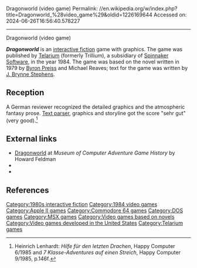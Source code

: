 Dragonworld (video game)
Permalink: //en.wikipedia.org/w/index.php?title=Dragonworld_%28video_game%29&oldid=1226169644
Accessed on: 2024-06-26T16:56:40.578227



------
Dragonworld (video game)
{{Expand German|topic=cult|Dragonworld (Computerspiel)|date=October 2011}}
{{Short description|1984 adventure video game}}
{{Infobox video game
| title = Dragonworld
| image = Dragonworld cover.jpg
| caption = 
| writer = [[J. Brynne Stephens]] <br><small> based on the novel by<br> [[Byron Preiss]] and Michael Reaves</small>
| publisher = [[Telarium]]
| composer = 
| release = 1984
| genre = [[Interactive fiction]]
| modes = 
| platforms = [[Apple II series|Apple II]], [[Commodore 64]], [[DOS]], [[MSX]]
}}

'''''Dragonworld''''' is an [[interactive fiction]] game with graphics. The game was published by [[Telarium]] (formerly Trillium), a subsidiary of [[Spinnaker Software]], in the year 1984. The game was based on the novel written in 1979 by [[Byron Preiss]] and Michael Reaves; text for the game was written by [[J. Brynne Stephens]].

== Reception ==
A German reviewer recognized the detailed graphics and the atmospheric fantasy prose. [[Text parser]], graphics and storyline got the score "sehr gut" (very good).<ref>Heinrich Lenhardt: ''Hilfe für den letzten Drachen'', Happy Computer 6/1985 and ''7 Klasse-Adventures auf einen Streich'', Happy Computer 9/1985, p.146f.</ref>

== External links ==
* [http://mocagh.org/loadpage.php?getgame=dragonworld Dragonworld] at ''Museum of Computer Adventure Game History'' by Howard Feldman
* {{moby game|id=/dragonworld|name=''Dragonworld''}}
* {{IFDB|id=nletydnuls14eq7j|title=Dragonworld}}

== References ==
{{reflist}}

{{Telarium}}

[[Category:1980s interactive fiction]]
[[Category:1984 video games]]
[[Category:Apple II games]]
[[Category:Commodore 64 games]]
[[Category:DOS games]]
[[Category:MSX games]]
[[Category:Video games based on novels]]
[[Category:Video games developed in the United States]]
[[Category:Telarium games]]

{{adventure-videogame-stub}}